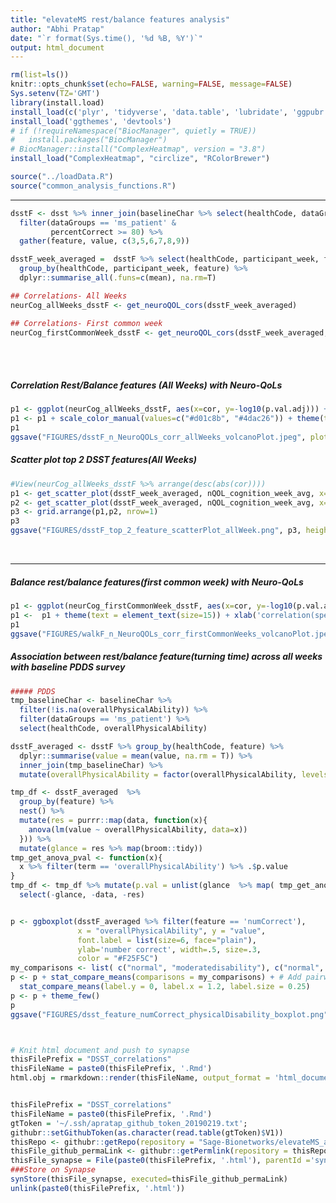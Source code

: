```yaml
---
title: "elevateMS rest/balance features analysis"
author: "Abhi Pratap"
date: "`r format(Sys.time(), '%d %B, %Y')`"
output: html_document
---
```



```r
rm(list=ls())
knitr::opts_chunk$set(echo=FALSE, warning=FALSE, message=FALSE)
Sys.setenv(TZ='GMT')
library(install.load)
install_load(c('plyr', 'tidyverse', 'data.table', 'lubridate', 'ggpubr', 'synapser'))
install_load('ggthemes', 'devtools')
# if (!requireNamespace("BiocManager", quietly = TRUE))
#   install.packages("BiocManager")
# BiocManager::install("ComplexHeatmap", version = "3.8")
install_load("ComplexHeatmap", "circlize", "RColorBrewer")

source("../loadData.R")
source("common_analysis_functions.R")
```

-----



```r
dsstF <- dsst %>% inner_join(baselineChar %>% select(healthCode, dataGroups)) %>%
  filter(dataGroups == 'ms_patient' & 
         percentCorrect >= 80) %>%
  gather(feature, value, c(3,5,6,7,8,9)) 

dsstF_week_averaged =  dsstF %>% select(healthCode, participant_week, feature, value) %>%
  group_by(healthCode, participant_week, feature) %>% 
  dplyr::summarise_all(.funs=c(mean), na.rm=T) 

```


```r
## Correlations- All Weeks
neurCog_allWeeks_dsstF <- get_neuroQOL_cors(dsstF_week_averaged)

## Correlations- First common week
neurCog_firstCommonWeek_dsstF <- get_neuroQOL_cors(dsstF_week_averaged, use_first_common_week=T)
```


<br>
<br>

##### Correlation Rest/Balance features (All Weeks) with Neuro-QoLs

```r
p1 <- ggplot(neurCog_allWeeks_dsstF, aes(x=cor, y=-log10(p.val.adj))) + theme_few() + geom_point(size=.7)  + facet_grid( . ~ survey )
p1 <- p1 + scale_color_manual(values=c("#d01c8b", "#4dac26")) + theme(text = element_text(size=15)) + xlab('correlation(spearman)') + geom_hline(yintercept=2, color='grey30', size=.8) + theme(panel.spacing = unit(2, "lines"))
p1
ggsave("FIGURES/dsstF_n_NeuroQOLs_corr_allWeeks_volcanoPlot.jpeg", plot=p1, height=4, width=10, units="in", dpi=300)
```



##### Scatter plot top 2 DSST features(All Weeks) 


```r
#View(neurCog_allWeeks_dsstF %>% arrange(desc(abs(cor))))
p1 <- get_scatter_plot(dsstF_week_averaged, nQOL_cognition_week_avg, x='numCorrect', y='TScore')
p2 <- get_scatter_plot(dsstF_week_averaged, nQOL_cognition_week_avg, x='avgTime', y='TScore')
p3 <- grid.arrange(p1,p2, nrow=1)
p3
ggsave("FIGURES/dsstF_top_2_feature_scatterPlot_allWeek.png", p3, height=3, width=9, units="in", dpi=150)
```




<br>

-----


#####  Balance rest/balance features(first common week) with Neuro-QoLs


```r
p1 <- ggplot(neurCog_firstCommonWeek_dsstF, aes(x=cor, y=-log10(p.val.adj))) + theme_few() + geom_point(size=.7)  + facet_grid( . ~ survey )
p1 <-  p1 + theme(text = element_text(size=15)) + xlab('correlation(spearman)') + geom_hline(yintercept=2, color='grey30', size=.8) + theme(panel.spacing = unit(2, "lines"))
p1
ggsave("FIGURES/walkF_n_NeuroQOLs_corr_firstCommonWeeks_volcanoPlot.jpeg", plot=p1, height=4, width=10, units="in", dpi=300)

```


##### Association between rest/balance feature(turning time) across all weeks with baseline PDDS survey


```r
##### PDDS
tmp_baselineChar <- baselineChar %>% 
  filter(!is.na(overallPhysicalAbility)) %>%
  filter(dataGroups == 'ms_patient') %>%
  select(healthCode, overallPhysicalAbility)

dsstF_averaged <- dsstF %>% group_by(healthCode, feature) %>% 
  dplyr::summarise(value = mean(value, na.rm = T)) %>%
  inner_join(tmp_baselineChar) %>%
  mutate(overallPhysicalAbility = factor(overallPhysicalAbility, levels=c('normal', 'milddisability', 'moderatedisability', 'gaitdisability')))

tmp_df <- dsstF_averaged  %>%
  group_by(feature) %>%
  nest() %>%
  mutate(res = purrr::map(data, function(x){
    anova(lm(value ~ overallPhysicalAbility, data=x))
  })) %>%
  mutate(glance = res %>% map(broom::tidy))
tmp_get_anova_pval <- function(x){
  x %>% filter(term == 'overallPhysicalAbility') %>% .$p.value
}
tmp_df <- tmp_df %>% mutate(p.val = unlist(glance  %>% map( tmp_get_anova_pval ))) %>%
  select(-glance, -data, -res)


p <- ggboxplot(dsstF_averaged %>% filter(feature == 'numCorrect'), 
               x = "overallPhysicalAbility", y = "value", 
               font.label = list(size=6, face="plain"),
               ylab='number correct', width=.5, size=.3,
               color = "#F25F5C")
my_comparisons <- list( c("normal", "moderatedisability"), c("normal", "gaitdisability"))
p <- p + stat_compare_means(comparisons = my_comparisons) + # Add pairwise comparisons p-value
  stat_compare_means(label.y = 0, label.x = 1.2, label.size = 0.25) 
p <- p + theme_few()
p
ggsave("FIGURES/dsst_feature_numCorrect_physicalDisability_boxplot.png", p, height=4, width=8, units="in", dpi=300)




```



```r
# Knit html document and push to synapse
thisFilePrefix = "DSST_correlations"
thisFileName = paste0(thisFilePrefix, '.Rmd')
html.obj = rmarkdown::render(thisFileName, output_format = 'html_document')


thisFilePrefix = "DSST_correlations"
thisFileName = paste0(thisFilePrefix, '.Rmd')
gtToken = '~/.ssh/apratap_github_token_20190219.txt';
githubr::setGithubToken(as.character(read.table(gtToken)$V1))
thisRepo <- githubr::getRepo(repository = "Sage-Bionetworks/elevateMS_analysis", ref="branch", refName='master')
thisFile_github_permaLink <- githubr::getPermlink(repository = thisRepo, repositoryPath=paste0('analysis/Analytical_Paper_2/',thisFileName))
thisFile_synapse = File(paste0(thisFilePrefix, '.html'), parentId ='syn11315047')
###Store on Synapse
synStore(thisFile_synapse, executed=thisFile_github_permaLink)
unlink(paste0(thisFilePrefix, '.html'))
```


